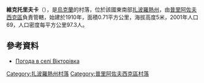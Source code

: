{{coord|46|32|36|N|35|25|39|E|scale:100000|display=title}}

'''維克托里夫卡'''（{{lang-uk|Вікторівка}}），是[[烏克蘭|烏克蘭]]的村落，位於該國東南部[[扎波羅熱州|扎波羅熱州]]，由[[普里阿佐夫西克區|普里阿佐夫西克區]]負責管轄，始建於1910年，面積0.71平方公里，海拔高度5米，2001年人口69，人口密度每平方公里97.3人。

==參考資料==
* [http://weather.in.ua/ua/zaporozhskaja/3921 Погода в селі Вікторівка] {{Wayback|url=http://weather.in.ua/ua/zaporozhskaja/3921 |date=20111220143130 }}

[[Category:扎波羅熱州村落|Category:扎波羅熱州村落]]
[[Category:普里阿佐夫西克區村落|Category:普里阿佐夫西克區村落]]


{{Zaporizhia-geo-stub}}